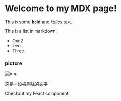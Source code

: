
# Welcome to my MDX page!

This is some **bold** and _italics_ text.

This is a list in markdown:

- One2
- Two
- Three

### picture

![img](../assets/pg.jpg)

~~这是一段被删除的文字~~

Checkout my React component:

<ComponentA />

